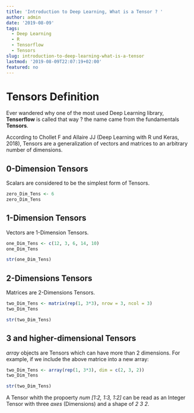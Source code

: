 ```yaml
---
title: 'Introduction to Deep Learning, What is a Tensor ? '
author: admin
date: '2019-08-09'
tags:
  - Deep Learning
  - R
  - Tensorflow
  - Tensors
slug: introduction-to-deep-learning-what-is-a-tensor
lastmod: '2019-08-09T22:07:19+02:00'
featured: no
---
```


# Tensors Definition

Ever wandered why one of the most used Deep Learning library, **Tenserflow** is called that way ? the name came from the fundamentals **Tensors**. 

According to Chollet F and Allaire JJ (Deep Learning with R und Keras, 2018), Tensors are a generalization of vectors and matrices to an arbitrary number of dimensions. 

## 0-Dimension Tensors

Scalars are considered to be the simplest form of Tensors. 


```r
zero_Dim_Tens <- 6
zero_Dim_Tens
```


## 1-Dimension Tensors

Vectors are 1-Dimension Tensors. 

```r

one_Dim_Tens <- c(12, 3, 6, 14, 10)
one_Dim_Tens

str(one_Dim_Tens)
```


## 2-Dimensions Tensors

Matrices are 2-Dimensions Tensors. 

```r

two_Dim_Tens <- matrix(rep(1, 3*3), nrow = 3, ncol = 3)
two_Dim_Tens

str(two_Dim_Tens)


```


## 3 and higher-dimensional Tensors

*array* objects are Tensors which can have more than 2 dimensions. For example, if we include the above matrice into a new array: 


```r

two_Dim_Tens <- array(rep(1, 3*3), dim = c(2, 3, 2))
two_Dim_Tens

str(two_Dim_Tens)
```

A Tensor whith the propoerty *num [1:2, 1:3, 1:2]* can be read as an Integer Tensor with three *axes* (Dimensions) and a shape of *2 3 2*.




